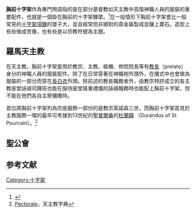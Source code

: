 '''胸前十字架'''作為專門用語指的是在部分基督教如天主教中高階神職人員的服裝的重要配件，也就是一個掛在胸前的十字架鍊墜。<ref>{{Cite web |url=http://www.chinacath.org/book/html/162/9638.html |title=基督宗教外语汉语神学词典-P |accessdate=2014-09-18 |archive-date=2014-07-18 |archive-url=https://web.archive.org/web/20140718024656/http://www.chinacath.org/book/html/162/9638.html |dead-url=yes }}</ref>在一般情形下胸前十字架會比一般常見的[[十字架項鍊|十字架項鍊]]的墜子大，並且經常但非絕對的貴金屬製成並鑲上寶石。造型上有些做成苦像，也有些是以宗教符號為主題。

==羅馬天主教==
在天主教，胸前十字架是用於教宗、主教、樞機、修院院長等有[[教長_(基督宗教)|教長]]（prelate）身分的神職人員的服裝配件。除了在日常穿著在神職袍外頭外，在儀式中也會做為服裝的一部分而穿在[[長白衣|長白衣]]外頭。除前述的教長職務者外，由教宗特許成立的各主教座堂詠禱司鐸班也能在服侍座堂隆重禮儀的詠禱職務時也能配上胸前十字架，但不能在他們各自主祭彌撒時。

首位將胸前十字架列為宗座服飾一部份的是教宗英諾森三世，而胸前十字架首見於主教服飾一環的最早可考據到13世紀的[[聖普爾桑|聖普爾桑]]的[[杜蘭鐸|杜蘭鐸]]
（Durandus of St Pourcain）。<ref>[http://www.newadvent.org/cathen/11601a.htm Pectorale]，天主教字典{{en}}</ref>

==聖公會==
{{expand section}}

==参考文献==
{{reflist}}

[[Category:十字架|Category:十字架]]